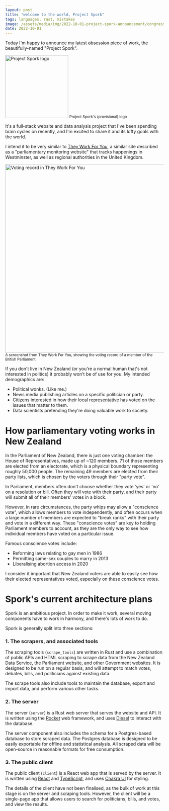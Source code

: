 ```yaml
---
layout: post
title: "welcome to the world, Project Spork"
tags: languages, rust, mistakes
image: /assets/media/img/2022-10-01-project-spork-announcement/congress.svg
date: 2022-10-01
---
```


Today I'm happy to announce my latest ~~obsession~~ piece of work, the beautifully-named "Project Spork".

<div class="d-flex flex-column align-items-center p-4">
  <img
    src="/assets/media/img/2022-10-01-project-spork-announcement/congress.svg"
    alt="Project Spork logo"
    width="200"
    height="200"
  />
  <small class="gray pt-2">Project Spork's (provisional) logo</small>
</div>

It's a full-stack website and data analysis project that I've been spending brain cycles on recently, and I'm excited to share it and its lofty goals with the world.

I intend it to be very similar to [They Work For You](https://theyworkforyou.com), a similar site described as a "parliamentary monitoring website" that tracks happenings in Westminster, as well as regional authorities in the United Kingdom.

<div class="d-flex flex-column align-items-center p-4">
  <img
    src="/assets/media/img/2022-10-01-project-spork-announcement/twfy-voting-record.png"
    alt="Voting record in They Work For You"
    width="600"
  />
  <small class="gray pt-2 text-center" style="max-width:400px">
    A screenshot from They Work For You, showing the voting record of a member
    of the British Parliament
  </small>
</div>

If you don't live in New Zealand (or you're a normal human that's not interested in politics) it probably won't be of use for you. My intended demographics are:

- Political wonks. (Like me.)
- News media publishing articles on a specific politician or party.
- Citizens interested in how their local representative has voted on the issues that matter to them.
- Data scientists pretending they're doing valuable work to society.

# How parliamentary voting works in New Zealand

In the Parliament of New Zealand, there is just one voting chamber: the House of Representatives, made up of ~120 members. 71 of those members are elected from an electorate, which is a physical boundary representing roughly 50,000 people. The remaining 49 members are elected from their party lists, which is chosen by the voters through their "party vote".

In Parliament, members often don't choose whether they vote 'yes' or 'no' on a resolution or bill. Often they will vote with their party, and their party will submit all of their members' votes in a block.

However, in rare circumstances, the party whips may allow a "conscience vote", which allows members to vote independently, and often occurs when a large number of members are expected to "break ranks" with their party and vote in a different way. These "conscience votes" are key to holding Parliament members to account, as they are the only way to see how individual members have voted on a particular issue.

Famous conscience votes include:

- Reforming laws relating to gay men in 1986
- Permitting same-sex couples to marry in 2013
- Liberalising abortion access in 2020

I consider it important that New Zealand voters are able to easily see how their elected representatives voted, especially on these conscience votes.

# Spork's current architecture plans

Spork is an ambitious project. In order to make it work, several moving components have to work in harmony, and there's lots of work to do.

Spork is generally split into three sections:

### 1. The scrapers, and associated tools

The scraping tools (`scrape_tools`) are written in Rust and use a combination of public APIs and HTML scraping to scrape data from the New Zealand Data Service, the Parliament website, and other Government websites. It is designed to be run on a regular basis, and will attempt to match votes, debates, bills, and politicians against existing data.

The scrape tools also include tools to maintain the database, export and import data, and perform various other tasks.

### 2. The server

The server (`server`) is a Rust web server that serves the website and API. It is written using the [Rocket](https://rocket.rs) web framework, and uses [Diesel](https://diesel.rs) to interact with the database.

The server component also includes the schema for a Postgres-based database to store scraped data. The Postgres database is designed to be easily exportable for offline and statistical analysis. All scraped data will be open-source in reasonable formats for free consumption.

### 3. The public client

The public client (`client`) is a React web app that is served by the server. It is written using [React](https://reactjs.org) and [TypeScript](https://www.typescriptlang.org), and uses [Chakra UI](https://chakra-ui.com/) for styling.

The details of the client have not been finalised, as the bulk of work at this stage is on the server and scraping tools. However, the client will be a single-page app that allows users to search for politicians, bills, and votes, and view the results.
